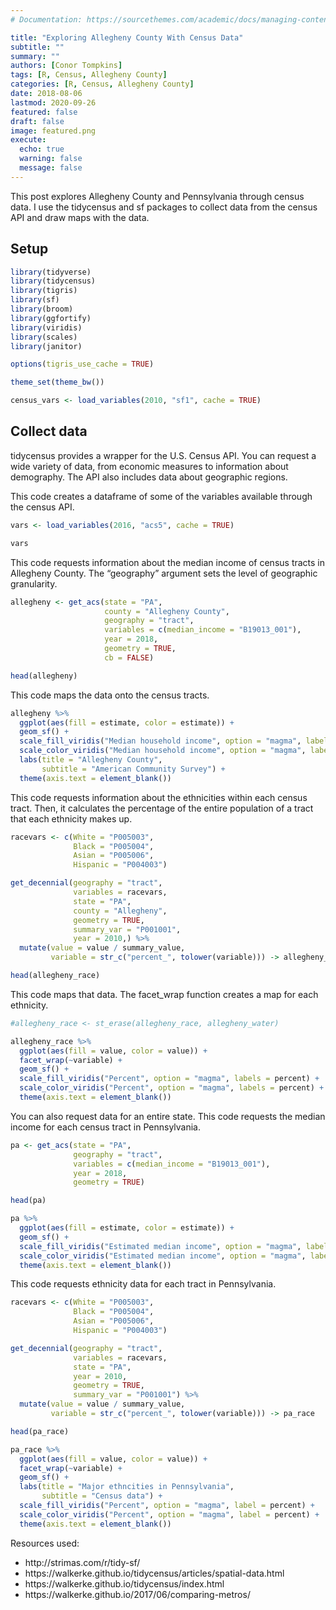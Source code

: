 ```yaml
---
# Documentation: https://sourcethemes.com/academic/docs/managing-content/

title: "Exploring Allegheny County With Census Data"
subtitle: ""
summary: ""
authors: [Conor Tompkins]
tags: [R, Census, Allegheny County]
categories: [R, Census, Allegheny County]
date: 2018-08-06
lastmod: 2020-09-26
featured: false
draft: false
image: featured.png
execute: 
  echo: true
  warning: false
  message: false
---
```


This post explores Allegheny County and Pennsylvania through census data. I use the tidycensus and sf packages to collect data from the census API and draw maps with the data.

## Setup

```r
library(tidyverse)
library(tidycensus)
library(tigris)
library(sf)
library(broom)
library(ggfortify)
library(viridis)
library(scales)
library(janitor)

options(tigris_use_cache = TRUE)

theme_set(theme_bw())

census_vars <- load_variables(2010, "sf1", cache = TRUE)
```

## Collect data

tidycensus provides a wrapper for the U.S. Census API. You can request a wide variety of data, from economic measures to information about demography. The API also includes data about geographic regions.

This code creates a dataframe of some of the variables available through the census API.

```r
vars <- load_variables(2016, "acs5", cache = TRUE)

vars
```

This code requests information about the median income of census tracts in Allegheny County. The "geography" argument sets the level of geographic granularity.

```r
allegheny <- get_acs(state = "PA", 
                     county = "Allegheny County", 
                     geography = "tract", 
                     variables = c(median_income = "B19013_001"),
                     year = 2018,
                     geometry = TRUE,
                     cb = FALSE)

head(allegheny)
```

This code maps the data onto the census tracts.

```r
allegheny %>%
  ggplot(aes(fill = estimate, color = estimate)) + 
  geom_sf() + 
  scale_fill_viridis("Median household income", option = "magma", labels = comma) +
  scale_color_viridis("Median household income", option = "magma", labels = comma) +
  labs(title = "Allegheny County",
       subtitle = "American Community Survey") +
  theme(axis.text = element_blank())
```

This code requests information about the ethnicities within each census tract. Then, it calculates the percentage of the entire population of a tract that each ethnicity makes up.

```r
racevars <- c(White = "P005003", 
              Black = "P005004", 
              Asian = "P005006", 
              Hispanic = "P004003")

get_decennial(geography = "tract", 
              variables = racevars,
              state = "PA", 
              county = "Allegheny", 
              geometry = TRUE,
              summary_var = "P001001",
              year = 2010,) %>% 
  mutate(value = value / summary_value,
         variable = str_c("percent_", tolower(variable))) -> allegheny_race

head(allegheny_race)
```

This code maps that data. The facet_wrap function creates a map for each ethnicity.

```r
#allegheny_race <- st_erase(allegheny_race, allegheny_water)

allegheny_race %>%
  ggplot(aes(fill = value, color = value)) +
  facet_wrap(~variable) +
  geom_sf() +
  scale_fill_viridis("Percent", option = "magma", labels = percent) +
  scale_color_viridis("Percent", option = "magma", labels = percent) +
  theme(axis.text = element_blank())
```

You can also request data for an entire state. This code requests the median income for each census tract in Pennsylvania.

```r
pa <- get_acs(state = "PA",
              geography = "tract", 
              variables = c(median_income = "B19013_001"), 
              year = 2018,
              geometry = TRUE)

head(pa)
```

```r
pa %>%
  ggplot(aes(fill = estimate, color = estimate)) + 
  geom_sf() + 
  scale_fill_viridis("Estimated median income", option = "magma", label = comma) + 
  scale_color_viridis("Estimated median income", option = "magma", label = comma) +
  theme(axis.text = element_blank())
```

This code requests ethnicity data for each tract in Pennsylvania.

```r
racevars <- c(White = "P005003", 
              Black = "P005004", 
              Asian = "P005006", 
              Hispanic = "P004003")

get_decennial(geography = "tract", 
              variables = racevars,
              state = "PA",
              year = 2010,
              geometry = TRUE,
              summary_var = "P001001") %>% 
  mutate(value = value / summary_value,
         variable = str_c("percent_", tolower(variable))) -> pa_race

head(pa_race)
```

```r
pa_race %>%
  ggplot(aes(fill = value, color = value)) +
  facet_wrap(~variable) +
  geom_sf() +
  labs(title = "Major ethncities in Pennsylvania",
       subtitle = "Census data") +
  scale_fill_viridis("Percent", option = "magma", label = percent) +
  scale_color_viridis("Percent", option = "magma", label = percent) +
  theme(axis.text = element_blank())
```

Resources used:

-   http://strimas.com/r/tidy-sf/
-   https://walkerke.github.io/tidycensus/articles/spatial-data.html
-   https://walkerke.github.io/tidycensus/index.html
-   https://walkerke.github.io/2017/06/comparing-metros/
